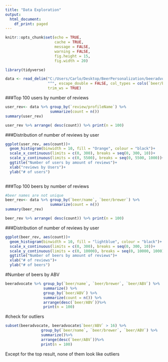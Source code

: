 ---
title: "Data Exploration"
output:
  html_document:
    df_print: paged
---

```{r setup, include=FALSE}
knitr::opts_chunk$set(echo = TRUE, 
                      cache = TRUE,
                      message = FALSE,
                      warning = FALSE,
                      fig.height = 15,
                      fig.width = 20)
```


```{r}
library(tidyverse)
```



```{r}
data <- read_delim("C:/Users/Carlo/Desktop/BeerPersonalization/beeradvocate.csv", 
                   "^", escape_double = FALSE, col_types = cols(`beer/brewer` = col_character()), 
                   trim_ws = TRUE)
```

###Top 100 users by number of reviews

```{r}
user_rev<- data %>% group_by(`review/profileName`) %>%
                    summarize(count = n())
summary(user_rev)
```

```{r}

user_rev %>% arrange( desc(count)) %>% print(n = 100)
```

###Distribution of number of reviews by user

```{r}
ggplot(user_rev, aes(count))+
  geom_histogram(binwidth = 10, fill = "Orange", colour = "black")+
  scale_x_continuous(limits = c(0, 300), breaks = seq(0, 300, 10))+
  scale_y_continuous(limits = c(0, 5500), breaks = seq(0, 5500, 1000))+
  ggtitle("Number of users by amount of reviews")+
  xlab("reviews by Users")+
  ylab("# of users")
  
```

###Top 100 beers by number of reviews

```{r}
#beer names are not unique
beer_rev<- data %>% group_by(`beer/name`, `beer/brewer`) %>%
                    summarize(count = n())
summary(beer_rev)
```

```{r}
beer_rev %>% arrange( desc(count)) %>% print(n = 100)
```

###Distribution of number of reviews by user

```{r}
ggplot(beer_rev, aes(count))+
  geom_histogram(binwidth = 10, fill = "lightblue", colour = "black")+
  scale_x_continuous(limits = c(0, 300), breaks = seq(0, 300, 10))+
  scale_y_continuous(limits = c(0, 10000), breaks = seq(0, 10000, 1000))+
  ggtitle("Number of beers by amount of reviews")+
  xlab("# of reviews")+
  ylab("# of beers")
```


#Number of beers by ABV

```{r}
beeradvocate %>% group_by(`beer/name`, `beer/brewer`, `beer/ABV`) %>%
                 summarize() %>%
                 group_by(`beer/ABV`) %>%
                 summarize(count = n()) %>%
                 arrange(desc(`beer/ABV`))%>% 
                 print(n = 100)
```


#check for outliers
```{r}
subset(beeradvocate, beeradvocate$`beer/ABV` > 16) %>%
                group_by(`beer/name`, `beer/brewer`, `beer/ABV`) %>%
                summarize()%>%
                arrange(desc(`beer/ABV`))%>% 
                print(n = 100)
```

Except for the top result, none of them look like outliers